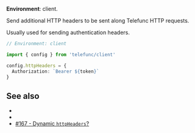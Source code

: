 
**Environment**: client.

Send additional HTTP headers to be sent along Telefunc HTTP requests.

Usually used for sending authentication headers.

```ts
// Environment: client

import { config } from 'telefunc/client'

config.httpHeaders = {
  Authorization: `Bearer ${token}`
}
```

<ConfigWhereClient />


## See also

- <Link href="/fetch" />
- <Link href="/permissions" />
- [#167 - Dynamic `httpHeaders`?](https://github.com/brillout/telefunc/issues/167)
